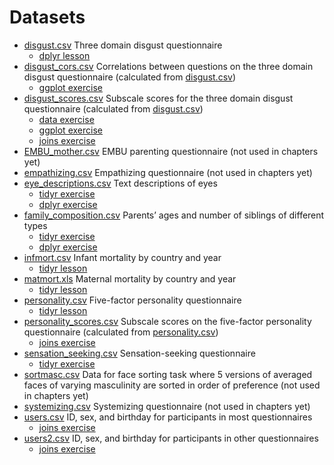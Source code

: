 # Datasets {#datasets}

* [disgust.csv](data/disgust.csv) 
    Three domain disgust questionnaire
    * [dplyr lesson](#data-disgust)
* [disgust_cors.csv](data/disgust_cors.csv) 
    Correlations between questions on the three domain disgust questionnaire (calculated from [disgust.csv](data/disgust.csv))
    * [ggplot exercise](exercises/03_ggplot_exercise.Rmd)
* [disgust_scores.csv](data/disgust_scores.csv)
    Subscale scores for the three domain disgust questionnaire (calculated from [disgust.csv](data/disgust.csv))
    * [data exercise](exercises/02_data_exercise.Rmd)
    * [ggplot exercise](exercises/03_ggplot_exercise.Rmd)
    * [joins exercise](exercises/06_joins_exercise.Rmd)
* [EMBU_mother.csv](data/EMBU_mother.csv)
    EMBU parenting questionnaire (not used in chapters yet)
* [empathizing.csv](data/empathizing.csv)
    Empathizing questionnaire (not used in chapters yet)
* [eye_descriptions.csv](data/eye_descriptions.csv)
    Text descriptions of eyes
    * [tidyr exercise](exercises/04_tidyr_exercise.Rmd)
    * [dplyr exercise](exercises/05_dplyr_exercise.Rmd)
* [family_composition.csv](data/family_composition.csv)
    Parents' ages and number of siblings of different types
    * [tidyr exercise](exercises/04_tidyr_exercise.Rmd)
    * [dplyr exercise](exercises/05_dplyr_exercise.Rmd)
* [infmort.csv](data/infmort.csv)
    Infant mortality by country and year
    * [tidyr lesson](#data-infmort)
* [matmort.xls](data/matmort.xls)
    Maternal mortality by country and year
    * [tidyr lesson](#data-matmort)
* [personality.csv](data/personality.csv)
    Five-factor personality questionnaire
    * [tidyr lesson](#data-personality)
* [personality_scores.csv](data/personality_scores.csv)
    Subscale scores on the five-factor personality questionnaire (calculated from [personality.csv](data/personality.csv))
    * [joins exercise](exercises/06_joins_exercise.Rmd)
* [sensation_seeking.csv](data/sensation_seeking.csv)
    Sensation-seeking questionnaire
    * [tidyr exercise](exercises/04_tidyr_exercise.Rmd)
* [sortmasc.csv](data/sortmasc.csv)
    Data for face sorting task where 5 versions of averaged faces of varying masculinity are sorted in order of preference (not used in chapters yet)
* [systemizing.csv](data/systemizing.csv)
    Systemizing questionnaire (not used in chapters yet)
* [users.csv](data/users.csv)
    ID, sex, and birthday for participants in most questionnaires
    * [joins exercise](exercises/06_joins_exercise.Rmd)
* [users2.csv](data/users2.csv)
    ID, sex, and birthday for participants in other questionnaires
    * [joins exercise](exercises/06_joins_exercise.Rmd)